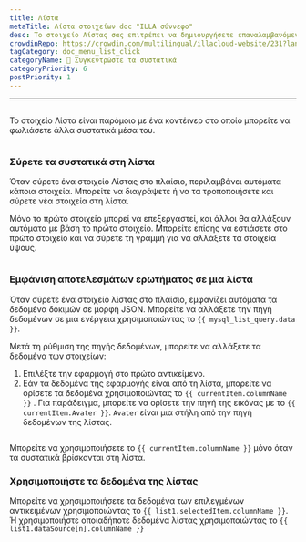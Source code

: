 ```yaml
---
title: Λίστα
metaTitle: Λίστα στοιχείων doc "ILLA σύννεφο"
desc: Το στοιχείο Λίστας σας επιτρέπει να δημιουργήσετε επαναλαμβανόμενες σειρές δεδομένων των οποίων η εμφάνιση και η αίσθηση ορίζονται από εσάς.
crowdinRepo: https://crowdin.com/multilingual/illacloud-website/231?languages=el&filter=basic&value=0
tagCategory: doc_menu_list_click
categoryName: 🧬 Συγκεντρώστε τα συστατικά
categoryPriority: 6
postPriority: 1
---
```


* * *

## <h2 hidden>Λίστα</h2>

Το στοιχείο Λίστα είναι παρόμοιο με ένα κοντέινερ στο οποίο μπορείτε να φωλιάσετε άλλα συστατικά μέσα του.

<img
  src='https://cdn.illacloud.com/official-website/img/docs/assemble/list.png'
  alt=""
/>

### Σύρετε τα συστατικά στη λίστα

Όταν σύρετε ένα στοιχείο Λίστας στο πλαίσιο, περιλαμβάνει αυτόματα κάποια στοιχεία. Μπορείτε να διαγράψετε ή να τα τροποποιήσετε και σύρετε νέα στοιχεία στη λίστα. 

Μόνο το πρώτο στοιχείο μπορεί να επεξεργαστεί, και άλλοι θα αλλάξουν αυτόματα με βάση το πρώτο στοιχείο. Μπορείτε επίσης να εστιάσετε στο πρώτο στοιχείο και να σύρετε τη γραμμή για να αλλάξετε τα στοιχεία ύψους.

<img
  src='https://cdn.illacloud.com/official-website/img/docs/assemble/list1.png'
  alt=""
/>

### Εμφάνιση αποτελεσμάτων ερωτήματος σε μια λίστα

Όταν σύρετε ένα στοιχείο λίστας στο πλαίσιο, εμφανίζει αυτόματα τα δεδομένα δοκιμών σε μορφή JSON. Μπορείτε να αλλάξετε την πηγή δεδομένων σε μια ενέργεια χρησιμοποιώντας το `{{ mysql_list_query.data }}`. 

Μετά τη ρύθμιση της πηγής δεδομένων, μπορείτε να αλλάξετε τα δεδομένα των στοιχείων:

1.  Επιλέξτε την εφαρμογή στο πρώτο αντικείμενο. 
2.  Εάν τα δεδομένα της εφαρμογής είναι από τη λίστα, μπορείτε να ορίσετε τα δεδομένα χρησιμοποιώντας το `{{ currentItem.columnName }}` . Για παράδειγμα, μπορείτε να ορίσετε την πηγή της εικόνας με το `{{ currentItem.Avater }}`. `Avater` είναι μια στήλη από την πηγή δεδομένων της λίστας.

<img
  src='https://cdn.illacloud.com/official-website/img/docs/assemble/list2.png'
  alt=""
/>

Μπορείτε να χρησιμοποιήσετε το `{{ currentItem.columnName }}` μόνο όταν τα συστατικά βρίσκονται στη λίστα. 

### Χρησιμοποιήστε τα δεδομένα της λίστας

Μπορείτε να χρησιμοποιήσετε τα δεδομένα των επιλεγμένων αντικειμένων χρησιμοποιώντας το `{{ list1.selectedItem.columnName }}`. Ή χρησιμοποιήστε οποιαδήποτε δεδομένα λίστας χρησιμοποιώντας το `{{ list1.dataSource[n].columnName }}`

<img
  src='https://cdn.illacloud.com/official-website/img/docs/assemble/list3.png'
  alt=""
/>

